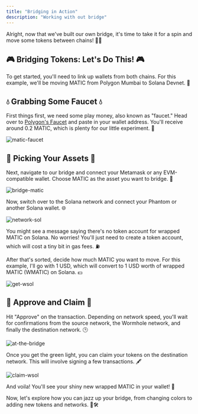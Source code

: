 ```yaml
---
title: "Bridging in Action"
description: "Working with out bridge"
---
```


Alright, now that we've built our own bridge, it's time to take it for a spin and move some tokens between chains! 🌉🎉

## 🎮 Bridging Tokens: Let's Do This! 🎮

To get started, you'll need to link up wallets from both chains. For this example, we'll be moving MATIC from Polygon Mumbai to Solana Devnet. 🔄

## 💧 Grabbing Some Faucet 💧

First things first, we need some play money, also known as "faucet." Head over to [Polygon's Faucet](https://faucet.polygon.technology/) and paste in your wallet address. You'll receive around 0.2 MATIC, which is plenty for our little experiment. 🤑


![matic-faucet](https://i.ibb.co/T2pq2td/image.png)

## 🎯 Picking Your Assets 🎯

Next, navigate to our bridge and connect your Metamask or any EVM-compatible wallet. Choose MATIC as the asset you want to bridge. 🌉

![bridge-matic](https://i.ibb.co/C1DWSSn/image.png)

Now, switch over to the Solana network and connect your Phantom or another Solana wallet. 🌐

![network-sol](https://i.ibb.co/R7kvM4d/image.png)

You might see a message saying there's no token account for wrapped MATIC on Solana. No worries! You'll just need to create a token account, which will cost a tiny bit in gas fees. ⛽

After that's sorted, decide how much MATIC you want to move. For this example, I'll go with 1 USD, which will convert to 1 USD worth of wrapped MATIC (WMATIC) on Solana. 💵

![get-wsol](https://i.ibb.co/MkvV920/image.png)

## 🚀 Approve and Claim 🚀

Hit "Approve" on the transaction. Depending on network speed, you'll wait for confirmations from the source network, the Wormhole network, and finally the destination network. 🕒

![at-the-bridge](https://i.ibb.co/nPLQD6p/image.png)

Once you get the green light, you can claim your tokens on the destination network. This will involve signing a few transactions. 🖋️

![claim-wsol](https://i.ibb.co/Q9DRGHN/image.png)

And voila! You'll see your shiny new wrapped MATIC in your wallet! 🌟

Now, let's explore how you can jazz up your bridge, from changing colors to adding new tokens and networks. 🎨🛠️